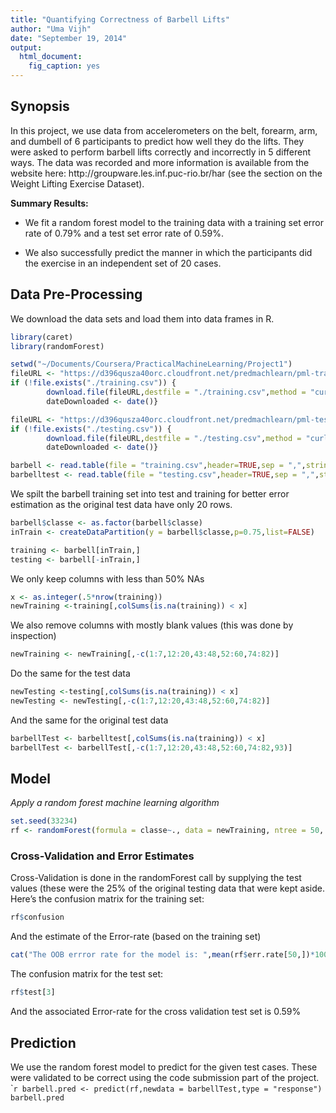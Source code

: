 ```yaml
---
title: "Quantifying Correctness of Barbell Lifts"
author: "Uma Vijh"
date: "September 19, 2014"
output:
  html_document:
    fig_caption: yes
---
```

## Synopsis
In this project, we use data from accelerometers on the belt, forearm, arm, and dumbell of 6 participants to predict how well they do the lifts. They were asked to perform barbell lifts correctly and incorrectly in 5 different ways. The data was recorded and more information is available from the website here: http://groupware.les.inf.puc-rio.br/har (see the section on the Weight Lifting Exercise Dataset). 

**Summary Results:**

* We fit a random forest model to the training data with a training set error rate of 0.79% and a test set error rate of 0.59%.

* We also successfully predict the manner in which the participants did the exercise in an independent set of 20 cases.

## Data Pre-Processing
We download the data sets and load them into data frames in R.

```r
library(caret)
library(randomForest)
```
```r
setwd("~/Documents/Coursera/PracticalMachineLearning/Project1")
fileURL <- "https://d396qusza40orc.cloudfront.net/predmachlearn/pml-training.csv"
if (!file.exists("./training.csv")) {
        download.file(fileURL,destfile = "./training.csv",method = "curl")
        dateDownloaded <- date()}

fileURL <- "https://d396qusza40orc.cloudfront.net/predmachlearn/pml-testing.csv"
if (!file.exists("./testing.csv")) {
        download.file(fileURL,destfile = "./testing.csv",method = "curl")
        dateDownloaded <- date()}

barbell <- read.table(file = "training.csv",header=TRUE,sep = ",",stringsAsFactors = FALSE)
barbelltest <- read.table(file = "testing.csv",header=TRUE,sep = ",",stringsAsFactors = FALSE)
```

We spilt the barbell training set into test and training for better error estimation as the original test data have only 20 rows.

```r
barbell$classe <- as.factor(barbell$classe)
inTrain <- createDataPartition(y = barbell$classe,p=0.75,list=FALSE)

training <- barbell[inTrain,]
testing <- barbell[-inTrain,]
```

We only keep columns with less than 50% NAs

```r
x <- as.integer(.5*nrow(training))
newTraining <-training[,colSums(is.na(training)) < x]
```
We also remove columns with mostly blank values (this was done by inspection)

```r
newTraining <- newTraining[,-c(1:7,12:20,43:48,52:60,74:82)]
```

Do the same for the test data
```r
newTesting <-testing[,colSums(is.na(training)) < x]
newTesting <- newTesting[,-c(1:7,12:20,43:48,52:60,74:82)]
```

And the same for the original test data

```r
barbellTest <- barbelltest[,colSums(is.na(training)) < x]
barbellTest <- barbellTest[,-c(1:7,12:20,43:48,52:60,74:82,93)]
```
## Model
*Apply a random forest machine learning algorithm*

```r
set.seed(33234)
rf <- randomForest(formula = classe~., data = newTraining, ntree = 50, importance = TRUE, na.action = na.omit,xtest = newTesting[,-53],ytest = newTesting[,53],keep.forest=TRUE)
```

### Cross-Validation and Error Estimates

Cross-Validation is done in the randomForest call by supplying the test values (these were the 25% of the original testing data that were kept aside. Here's the confusion matrix for the training set:
```r
rf$confusion
```
And the estimate of the Error-rate (based on the training set)
```r
cat("The OOB errror rate for the model is: ",mean(rf$err.rate[50,])*100,"%")
```
The confusion matrix for the test set:

```r
rf$test[3]
```
And the associated Error-rate for the cross validation test set is 0.59%

## Prediction
We use the random forest model to predict for the given test cases. These were validated to be correct using the code submission part of the project.
````r
barbell.pred <- predict(rf,newdata = barbellTest,type = "response")
barbell.pred
```
